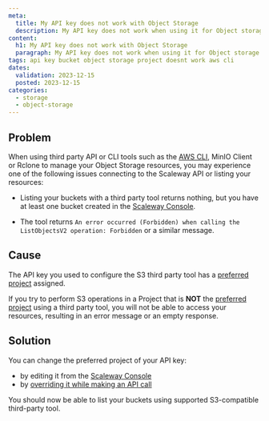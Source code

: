 ```yaml
---
meta:
  title: My API key does not work with Object Storage
  description: My API key does not work when using it for Object storage and returns an error
content:
  h1: My API key does not work with Object Storage
  paragraph: My API key does not work when using it for Object storage and returns an error
tags: api key bucket object storage project doesnt work aws cli
dates:
  validation: 2023-12-15
  posted: 2023-12-15
categories:
  - storage
  - object-storage
---
```


<Macro id="iam-requirements" />

## Problem

When using third party API or CLI tools such as the [AWS CLI](/storage/object/api-cli/object-storage-aws-cli/), MinIO Client or Rclone to manage your Object Storage resources, you may experience one of the following issues connecting to the Scaleway API or listing your resources:

- Listing your buckets with a third party tool returns nothing, but you have at least one bucket created in the [Scaleway Console](https://console.scaleway.com/object-storage/buckets).

- The tool returns `An error occurred (Forbidden) when calling the ListObjectsV2 operation: Forbidden` or a similar message.

## Cause

The API key you used to configure the S3 third party tool has a [preferred project](/identity-and-access-management/iam/concepts/#preferred-project) assigned.

If you try to perform S3 operations in a Project that is **NOT** the [preferred project](/identity-and-access-management/iam/concepts/#preferred-project) using a third party tool, you will not be able to access your resources, resulting in an error message or an empty response.

## Solution

You can change the preferred project of your API key:

- by editing it from the [Scaleway Console](/identity-and-access-management/iam/how-to/manage-api-keys/#how-to-edit-an-api-key)
- by [overriding it while making an API call](/identity-and-access-management/iam/api-cli/using-api-key-object-storage/#overriding-the-preferred-project-when-making-a-call)

You should now be able to list your buckets using supported S3-compatible third-party tool.